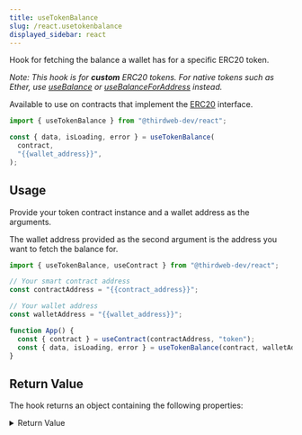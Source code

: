 ```yaml
---
title: useTokenBalance
slug: /react.usetokenbalance
displayed_sidebar: react
---
```



Hook for fetching the balance a wallet has for a specific ERC20 token.

_Note: This hook is for **custom** ERC20 tokens. For native tokens such as Ether, use [useBalance](/react/react.usebalance) or [useBalanceForAddress](/react/react.usebalanceforaddress) instead._

Available to use on contracts that implement the [ERC20](/solidity/extensions/erc20) interface.

```jsx
import { useTokenBalance } from "@thirdweb-dev/react";

const { data, isLoading, error } = useTokenBalance(
  contract,
  "{{wallet_address}}",
);
```

## Usage

Provide your token contract instance and a wallet address as the arguments.

The wallet address provided as the second argument is the address you want to fetch the balance for.

```jsx
import { useTokenBalance, useContract } from "@thirdweb-dev/react";

// Your smart contract address
const contractAddress = "{{contract_address}}";

// Your wallet address
const walletAddress = "{{wallet_address}}";

function App() {
  const { contract } = useContract(contractAddress, "token");
  const { data, isLoading, error } = useTokenBalance(contract, walletAddress);
}
```

## Return Value

The hook returns an object containing the following properties:

<details>
  <summary>Return Value</summary>
  <div>

```ts
{
  // The symbol of the token
  symbol: string;

  // The balance of the address
  value: BigNumber;

  // The name of the token
  name: string;

  // The number of decimals off the token
  decimals: number;

  // The formatted balance
  displayValue: string;
}
```

</div>
</details>
